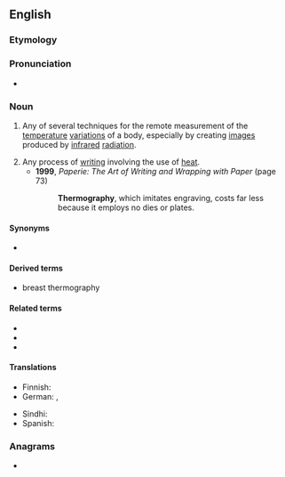==English==

===Etymology===
{{confix|en|thermo|graphy}}

===Pronunciation===
* {{rhymes|en|ɒɡɹəfi}}

===Noun===
{{wikipedia}}
{{en-noun|~}}

# {{lb|en|physics}} Any of several techniques for the remote measurement of the [[temperature]] [[variation]]s of a body, especially by creating [[image]]s produced by [[infrared]] [[radiation]].
# Any process of [[writing]] involving the use of [[heat]].
#* '''1999''', ''Paperie: The Art of Writing and Wrapping with Paper'' (page 73)
#*: '''Thermography''', which imitates engraving, costs far less because it employs no dies or plates.

====Synonyms====
* {{l|en|thermal imaging}}

====Derived terms====
* breast thermography

====Related terms====
* {{l|en|thermographic}}
* {{l|en|thermogram}}
* {{l|en|thermographic camera}}

====Translations====
{{trans-top|practice of creating images produced by infrared radiation}}
* Finnish: {{t|fi|lämpökuvaus}}
* German: {{t|de|Thermographie|f}}, {{t|de|Thermografie|f}}
{{trans-mid}}
* Sindhi: {{t+|sd|گرمونگاري|f}}
* Spanish: {{t|es|termografía|f}}
{{trans-bottom}}

===Anagrams===
* {{anagrams|en|a=aeghhmoprrty|mythographer}}